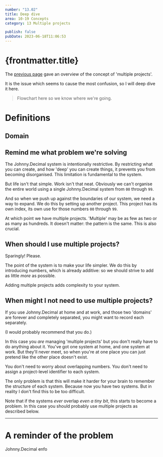 ```yaml
---
number: "13.02"
title: Deep dive
area: 10-19 Concepts
category: 13 Multiple projects

publish: false
pubDate: 2023-06-18T11:06:53
---
```



# {frontmatter.title}

The [previous page](/10-19-concepts/13-multiple-projects/13.01-introduction/) gave an overview of the concept of 'multiple projects'.

It is the issue which seems to cause the most confusion, so I will deep dive it here.

> Flowchart here so we know where we're going.

# Definitions

## Domain

## Remind me what problem we're solving

The Johnny.Decimal system is intentionally restrictive. By restricting what you can create, and how 'deep' you can create things, it prevents you from becoming disorganised. This limitation is fundamental to the system.

But life isn't that simple. Work isn't that neat. Obviously we can't organise the entire world using a single Johnny.Decimal system from `00` through `99`.

And so when we push up against the boundaries of our system, we need a way to expand. We do this by setting up another project. This project has its own index, its own use for those numbers `00` through `99`.

At which point we have multiple projects. 'Multiple' may be as few as two or as many as hundreds. It doesn't matter: the pattern is the same. This is also crucial.

## When should I use multiple projects?

Sparingly! Please.

The point of the system is to make your life simpler. We do this by introducing numbers, which is already additive: so we should strive to add as little _more_ as possible.

Adding multiple projects adds complexity to your system.

## When might I not need to use multiple projects?

If you use Johnny.Decimal at home and at work, and those two 'domains' are forever and completely separated, you might want to record each separately.

(I would probably recommend that you do.)

In this case you _are_ managing 'multiple projects' but you don't really have to do anything about it. You've got one system at home, and one system at work. But they'll never meet, so when you're at one place you can just pretend like the other place doesn't exist.

You don't need to worry about overlapping numbers. You don't need to assign a project-level identifier to each system.

The only problem is that this will make it harder for your brain to remember the structure of each system. Because now you have two systems. But in reality I don't find this to be too difficult.

Note that if the systems _ever_ overlap _even a tiny bit_, this starts to become a problem. In this case you should probably use multiple projects as described below.

---

# A reminder of the problem

Johnny.Decimal enfo
